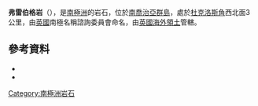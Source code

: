 {{coord|54|30|S|36|42|W|source:GNIS|display=title}}

'''弗雷伯格岩'''（{{lang-en|Freberg Rocks}}），是[[南極洲|南極洲]]的岩石，位於[[南喬治亞群島|南喬治亞群島]]，處於[[杜克洛斯角|杜克洛斯角]]西北面3公里，由[[英國|英國]]南極名稱諮詢委員會命名，由[[英國海外領土|英國海外領土]]管轄。

==參考資料==
*{{cite gnis | type = antarid | id = 5267| name = Freberg Rocks | accessdate = 2012-04-09}}
*{{usgs-gazetteer|id=5267}}

{{Antarctica-geo-stub}}
[[Category:南極洲岩石|Category:南極洲岩石]]